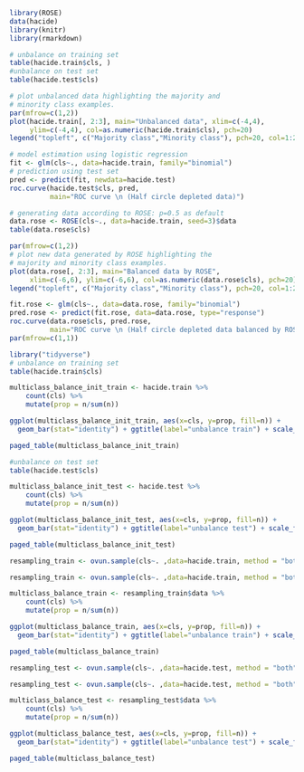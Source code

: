 ```r
library(ROSE)
data(hacide)
library(knitr)
library(rmarkdown)

# unbalance on training set
table(hacide.train$cls, )
#unbalance on test set
table(hacide.test$cls)

# plot unbalanced data highlighting the majority and 
# minority class examples.
par(mfrow=c(1,2))
plot(hacide.train[, 2:3], main="Unbalanced data", xlim=c(-4,4),
     ylim=c(-4,4), col=as.numeric(hacide.train$cls), pch=20)
legend("topleft", c("Majority class","Minority class"), pch=20, col=1:2)

# model estimation using logistic regression
fit <- glm(cls~., data=hacide.train, family="binomial")
# prediction using test set
pred <- predict(fit, newdata=hacide.test)
roc.curve(hacide.test$cls, pred,
          main="ROC curve \n (Half circle depleted data)")

# generating data according to ROSE: p=0.5 as default
data.rose <- ROSE(cls~., data=hacide.train, seed=3)$data
table(data.rose$cls)

par(mfrow=c(1,2))
# plot new data generated by ROSE highlighting the 
# majority and minority class examples.
plot(data.rose[, 2:3], main="Balanced data by ROSE",
     xlim=c(-6,6), ylim=c(-6,6), col=as.numeric(data.rose$cls), pch=20)
legend("topleft", c("Majority class","Minority class"), pch=20, col=1:2)

fit.rose <- glm(cls~., data=data.rose, family="binomial")
pred.rose <- predict(fit.rose, data=data.rose, type="response")
roc.curve(data.rose$cls, pred.rose, 
          main="ROC curve \n (Half circle depleted data balanced by ROSE)")
par(mfrow=c(1,1))
```


```r
library("tidyverse")
# unbalance on training set
table(hacide.train$cls)

multiclass_balance_init_train <- hacide.train %>%
    count(cls) %>%
    mutate(prop = n/sum(n))

ggplot(multiclass_balance_init_train, aes(x=cls, y=prop, fill=n)) +
  geom_bar(stat="identity") + ggtitle(label="unbalance train") + scale_fill_continuous(name = "number of elements")

paged_table(multiclass_balance_init_train)
```

```r
#unbalance on test set
table(hacide.test$cls)

multiclass_balance_init_test <- hacide.test %>%
    count(cls) %>%
    mutate(prop = n/sum(n))

ggplot(multiclass_balance_init_test, aes(x=cls, y=prop, fill=n)) +
  geom_bar(stat="identity") + ggtitle(label="unbalance test") + scale_fill_continuous(name = "number of elements")

paged_table(multiclass_balance_init_test)
```

```r
resampling_train <- ovun.sample(cls~. ,data=hacide.train, method = "both")
```

```r
resampling_train <- ovun.sample(cls~. ,data=hacide.train, method = "both")

multiclass_balance_train <- resampling_train$data %>%
    count(cls) %>%
    mutate(prop = n/sum(n))

ggplot(multiclass_balance_train, aes(x=cls, y=prop, fill=n)) +
  geom_bar(stat="identity") + ggtitle(label="unbalance train") + scale_fill_continuous(name = "number of elements")

paged_table(multiclass_balance_train)
```

```r
resampling_test <- ovun.sample(cls~. ,data=hacide.test, method = "both")
```

```r
resampling_test <- ovun.sample(cls~. ,data=hacide.test, method = "both")

multiclass_balance_test <- resampling_test$data %>%
    count(cls) %>%
    mutate(prop = n/sum(n))

ggplot(multiclass_balance_test, aes(x=cls, y=prop, fill=n)) +
  geom_bar(stat="identity") + ggtitle(label="unbalance test") + scale_fill_continuous(name = "number of elements")

paged_table(multiclass_balance_test)
```